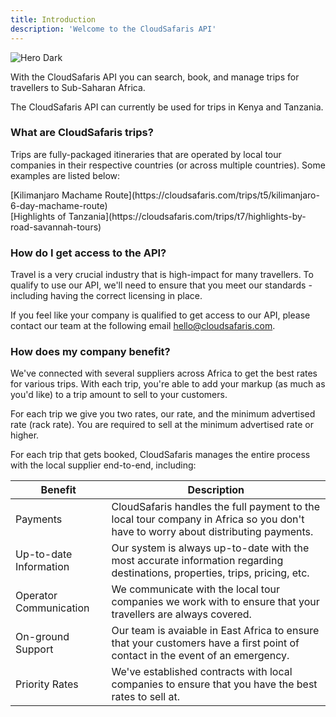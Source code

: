 ```yaml
---
title: Introduction
description: 'Welcome to the CloudSafaris API'
---
```


<img
  className="rounded-lg"
  src="https://static.cloudsafaris.com/public/CSJeep.jpg?action=get"
  alt="Hero Dark"
/>

With the CloudSafaris API you can search, book, and manage trips for travellers to Sub-Saharan Africa.

<Note>
The CloudSafaris API can currently be used for trips in Kenya and Tanzania.
</Note>

### What are CloudSafaris trips?
Trips are fully-packaged itineraries that are operated by local tour companies in their respective countries (or across multiple countries). Some examples are listed below:
<div>
  [Kilimanjaro Machame Route](https://cloudsafaris.com/trips/t5/kilimanjaro-6-day-machame-route)
</div>
<div>
  [Highlights of Tanzania](https://cloudsafaris.com/trips/t7/highlights-by-road-savannah-tours)
</div>

### How do I get access to the API?
Travel is a very crucial industry that is high-impact for many travellers. To qualify to use our API, we'll need to ensure that you meet our standards - including having the correct licensing in place.

If you feel like your company is qualified to get access to our API, please contact our team at the following email [hello@cloudsafaris.com](mailto:hello@cloudsafaris.com).

### How does my company benefit?
We've connected with several suppliers across Africa to get the best rates for various trips. With each trip, you're able to add your markup (as much as you'd like) to a trip amount to sell to your customers.

<Note>
For each trip we give you two rates, our rate, and the minimum advertised rate (rack rate). You are required to sell at the minimum advertised rate or higher.
</Note>

For each trip that gets booked, CloudSafaris manages the entire process with the local supplier end-to-end, including:

| Benefit | Description                           |
| -------- | ------------------------------------- |
| Payments     | CloudSafaris handles the full payment to the local tour company in Africa so you don't have to worry about distributing payments.                     |
| Up-to-date Information      | Our system is always up-to-date with the most accurate information regarding destinations, properties, trips, pricing, etc.                          |
| Operator Communication   | We communicate with the local tour companies we work with to ensure that your travellers are always covered. |
| On-ground Support   | Our team is avaiable in East Africa to ensure that your customers have a first point of contact in the event of an emergency. |
| Priority Rates   | We've established contracts with local companies to ensure that you have the best rates to sell at. |

